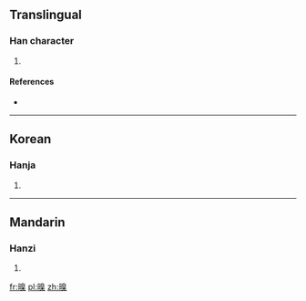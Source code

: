 ==Translingual==

===Han character===
{{Han char|rn=72|rad=日|as=10|sn=14|four=|canj=日竹山木 (AHUD)}}

# {{defn|Han|sort=日10}}

====References====
* {{Han ref|kx=0498.400|dkj=14086|dj=0867.180|hdz=21530.080|uh=669E|ud=26270}}

----

==Korean==

===Hanja===
{{ko-hanja|hangeul=교|eumhun=|rv=gyo|mr=kyo|y=kyo}}

# {{defn|lang=ko|sort=日10}}

----

==Mandarin==

===Hanzi===
{{cmn-hanzi|pin=[[hào]] ([[hao4]]), [[jiǎo]] ([[jiao3]])|wg=hao<sup>4</sup>, chiao<sup>3</sup>}}

# {{defn|lang=cmn|sort=日10}}

[[fr:暞]]
[[pl:暞]]
[[zh:暞]]